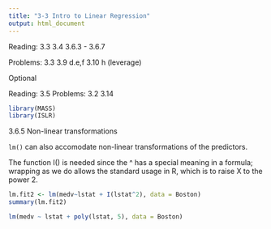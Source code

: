 ```yaml
---
title: "3-3 Intro to Linear Regression"
output: html_document
---
```


Reading:
3.3
3.4
3.6.3 - 3.6.7

Problems:
3.3
3.9 d.e,f
3.10 h (leverage)


Optional

Reading:
3.5
Problems:
3.2
3.14

```r
library(MASS)
library(ISLR)
```

3.6.5 Non-linear transformations

`lm()` can also accomodate non-linear transformations of the predictors. 

The function I() is needed since the ^ has a special meaning in a formula; wrapping as we do allows the standard usage in R, which is to raise X to the power 2.

```r
lm.fit2 <- lm(medv~lstat + I(lstat^2), data = Boston)
summary(lm.fit2)

lm(medv ~ lstat + poly(lstat, 5), data = Boston)
```

